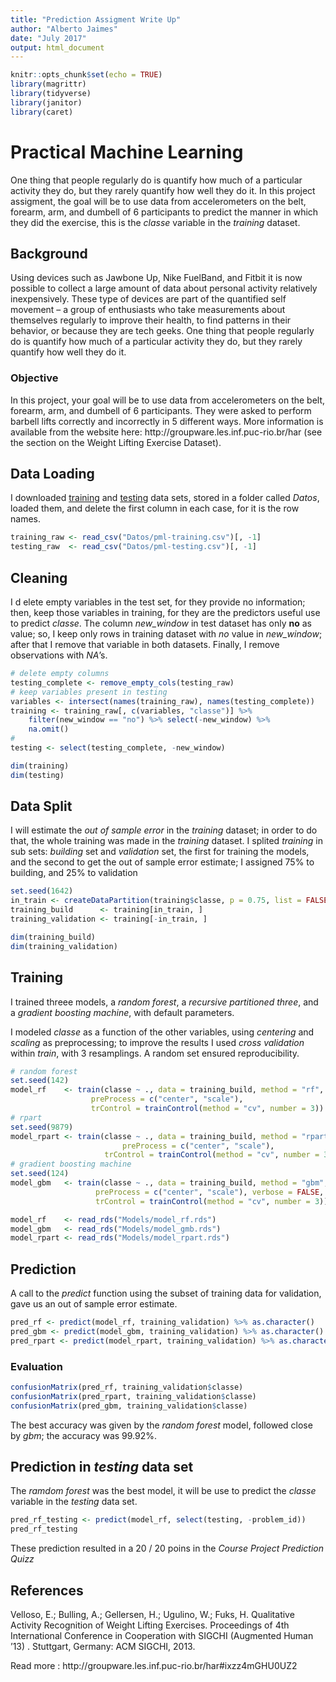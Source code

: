 ```yaml
---
title: "Prediction Assigment Write Up"
author: "Alberto Jaimes"
date: "July 2017"
output: html_document
---
```


```r
knitr::opts_chunk$set(echo = TRUE)
library(magrittr)
library(tidyverse)
library(janitor)
library(caret)
```

# Practical Machine Learning  


One thing that people regularly do is quantify how much of a particular activity they do, but they rarely quantify how well they do it.  In this project assigment, the goal will be to use data from accelerometers on the belt, forearm, arm, and dumbell of 6 participants to predict the manner in which they did the exercise, this is the *classe* variable in the *training* dataset.  


##  Background  

Using devices such as Jawbone Up, Nike FuelBand, and Fitbit it is now possible to collect a large amount of data about personal activity relatively inexpensively. These type of devices are part of the quantified self movement – a group of enthusiasts who take measurements about themselves regularly to improve their health, to find patterns in their behavior, or because they are tech geeks. One thing that people regularly do is quantify how much of a particular activity they do, but they rarely quantify how well they do it. 

### Objective  

In this project, your goal will be to use data from accelerometers on the belt, forearm, arm, and dumbell of 6 participants. They were asked to perform barbell lifts correctly and incorrectly in 5 different ways. More information is available from the website here: http://groupware.les.inf.puc-rio.br/har (see the section on the Weight Lifting Exercise Dataset).

##  Data Loading  

I downloaded [training](https://d396qusza40orc.cloudfront.net/predmachlearn/pml-training.csv) and [testing](https://d396qusza40orc.cloudfront.net/predmachlearn/pml-testing.csv) data sets, stored in a folder called *Datos*, loaded them, and delete the first column in each case, for it is the row names.  

```r
training_raw <- read_csv("Datos/pml-training.csv")[, -1]
testing_raw  <- read_csv("Datos/pml-testing.csv")[, -1]
```

##  Cleaning  

I d elete empty variables in the test set, for they provide no information; then, keep those variables in training, for they are the predictors useful use to predict *classe*.  The column *new_window* in test dataset has only **no** as value; so, I keep only rows in training dataset with *no* value in *new_window*; after that I remove that variable in both datasets. Finally, I remove observations with *NA*'s.  

```r
# delete empty columns
testing_complete <- remove_empty_cols(testing_raw) 
# keep variables present in testing
variables <- intersect(names(training_raw), names(testing_complete))
training <- training_raw[, c(variables, "classe")] %>% 
    filter(new_window == "no") %>% select(-new_window) %>% 
    na.omit()
#
testing <- select(testing_complete, -new_window)
```
```r
dim(training)
dim(testing)
```


## Data Split  

I will estimate the *out of sample error* in the *training* dataset; in order to do that, the whole training was made in the *training* dataset. I splited *training* in sub sets: *building* set and *validation* set, the first for training the models, and the second to get the out of sample error estimate; I assigned 75% to building, and 25% to validation  
 
```r
set.seed(1642)
in_train <- createDataPartition(training$classe, p = 0.75, list = FALSE)    
training_build      <- training[in_train, ]
training_validation <- training[-in_train, ]
```
```r
dim(training_build)
dim(training_validation)
```


## Training  

I trained threee models, a *random forest*, a *recursive partitioned three*, and a  *gradient boosting machine*, with default parameters.  

I modeled *classe* as a function of the other variables, using *centering* and *scaling* as preprocessing; to improve the results I used *cross validation* within *train*, with 3 resamplings.  A random set ensured reproducibility.

```r
# random forest
set.seed(142)
model_rf    <- train(classe ~ ., data = training_build, method = "rf",
                  preProcess = c("center", "scale"), 
                  trControl = trainControl(method = "cv", number = 3))
# rpart
set.seed(9879)
model_rpart <- train(classe ~ ., data = training_build, method = "rpart",
                         preProcess = c("center", "scale"),
                     trControl = trainControl(method = "cv", number = 3))
# gradient boosting machine
set.seed(124)
model_gbm   <- train(classe ~ ., data = training_build, method = "gbm", 
                   preProcess = c("center", "scale"), verbose = FALSE,
                   trControl = trainControl(method = "cv", number = 3))
```
```r
model_rf    <- read_rds("Models/model_rf.rds")
model_gbm   <- read_rds("Models/model_gmb.rds")
model_rpart <- read_rds("Models/model_rpart.rds")

```


##  Prediction  

A call to the *predict* function using the subset of training data for validation, gave us an out of sample error estimate.

```r
pred_rf <- predict(model_rf, training_validation) %>% as.character()
pred_gbm <- predict(model_gbm, training_validation) %>% as.character()
pred_rpart <- predict(model_rpart, training_validation) %>% as.character()
```

###  Evaluation  

```r
confusionMatrix(pred_rf, training_validation$classe)
confusionMatrix(pred_rpart, training_validation$classe)
confusionMatrix(pred_gbm, training_validation$classe)
```
The best accuracy was given by the *random forest* model, followed close by *gbm*; the accuracy was 99.92%.


## Prediction in *testing* data set  

The *ramdom forest* was the best model, it will be use to predict the *classe* variable in the *testing* data set.

```r
pred_rf_testing <- predict(model_rf, select(testing, -problem_id))
pred_rf_testing
```

These prediction resulted in a 20 / 20 poins in the *Course Project Prediction Quizz*


## References  

Velloso, E.; Bulling, A.; Gellersen, H.; Ugulino, W.; Fuks, H. Qualitative Activity Recognition of Weight Lifting Exercises. Proceedings of 4th International Conference in Cooperation with SIGCHI (Augmented Human '13) . Stuttgart, Germany: ACM SIGCHI, 2013.

Read more : http://groupware.les.inf.puc-rio.br/har#ixzz4mGHU0UZ2


